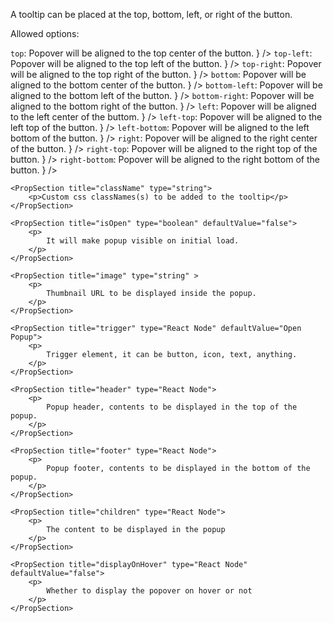 
<PackageInstallGuide packageName="@wpmudev/sui-popover" />

<Section title="Props" border={true}>
	<PropSection title="placement" type="string" defaultValue="top">
			<p>
				A tooltip can be placed at the top, bottom, left, or right of the
				button.
			</p>
			<p>Allowed options:</p>
			<List>
				<span
					label={
						<>
							<Code small={true}>top</Code>: Popover will be aligned
							to the top center of the button.
						</>
					}
				/>
				<span
					label={
						<>
							<Code small={true}>top-left</Code>: Popover will be
							aligned to the top left of the button.
						</>
					}
				/>
				<span
					label={
						<>
							<Code small={true}>top-right</Code>: Popover will be
							aligned to the top right of the button.
						</>
					}
				/>
				<span
					label={
						<>
							<Code small={true}>bottom</Code>: Popover will be
							aligned to the bottom center of the button.
						</>
					}
				/>
				<span
					label={
						<>
							<Code small={true}>bottom-left</Code>: Popover will be
							aligned to the bottom left of the button.
						</>
					}
				/>
				<span
					label={
						<>
							<Code small={true}>bottom-right</Code>: Popover will be
							aligned to the bottom right of the button.
						</>
					}
				/>
				<span
					label={
						<>
							<Code small={true}>left</Code>: Popover will be aligned
							to the left center of the buttom.
						</>
					}
				/>
				<span
					label={
						<>
							<Code small={true}>left-top</Code>: Popover will be
							aligned to the left top of the button.
						</>
					}
				/>
				<span
					label={
						<>
							<Code small={true}>left-bottom</Code>: Popover will be
							aligned to the left bottom of the button.
						</>
					}
				/>
				<span
					label={
						<>
							<Code small={true}>right</Code>: Popover will be aligned
							to the right center of the button.
						</>
					}
				/>
				<span
					label={
						<>
							<Code small={true}>right-top</Code>: Popover will be
							aligned to the right top of the button.
						</>
					}
				/>
				<span
					label={
						<>
							<Code small={true}>right-bottom</Code>: Popover will be
							aligned to the right bottom of the button.
						</>
					}
				/>
			</List>
	</PropSection>

	<PropSection title="className" type="string">
		<p>Custom css classNames(s) to be added to the tooltip</p>
	</PropSection>

	<PropSection title="isOpen" type="boolean" defaultValue="false">
		<p>
			It will make popup visible on initial load.
		</p>
	</PropSection>

	<PropSection title="image" type="string" >
		<p>
			Thumbnail URL to be displayed inside the popup.
		</p>
	</PropSection>

	<PropSection title="trigger" type="React Node" defaultValue="Open Popup">
		<p>
			Trigger element, it can be button, icon, text, anything.
		</p>
	</PropSection>

	<PropSection title="header" type="React Node">
		<p>
			Popup header, contents to be displayed in the top of the popup.
		</p>
	</PropSection>

	<PropSection title="footer" type="React Node">
		<p>
			Popup footer, contents to be displayed in the bottom of the popup.
		</p>
	</PropSection>

	<PropSection title="children" type="React Node">
		<p>
			The content to be displayed in the popup
		</p>
	</PropSection>

	<PropSection title="displayOnHover" type="React Node" defaultValue="false">
		<p>
			Whether to display the popover on hover or not
		</p>
	</PropSection>
</Section>
